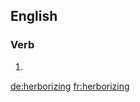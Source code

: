 ==English==

===Verb===
{{head|en|present participle}}

# {{present participle of|herborize|lang=en}}

[[de:herborizing]]
[[fr:herborizing]]